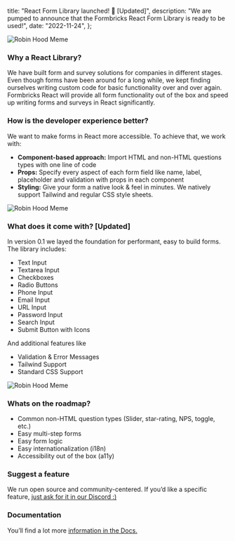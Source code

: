 
  title: "React Form Library launched! 🚀 [Updated]",
  description: "We are pumped to announce that the Formbricks React Form Library is ready to be used!",
  date: "2022-11-24",
};

<Image src={LaunchDay} alt="Robin Hood Meme" className="rounded-lg" />

### Why a React Library?

We have built form and survey solutions for companies in different stages. Even though forms have been around for a long while, we kept finding ourselves writing custom code for basic functionality over and over again. Formbricks React will provide all form functionality out of the box and speed up writing forms and surveys in React significantly.

### How is the developer experience better?

We want to make forms in React more accessible. To achieve that, we work with:

- **Component-based approach:** Import HTML and non-HTML questions types with one line of code
- **Props:** Specify every aspect of each form field like name, label, placeholder and validation with props in each component
- **Styling:** Give your form a native look & feel in minutes. We natively support Tailwind and regular CSS style sheets.

<Image src={CodeExample} alt="Robin Hood Meme" className="rounded-lg" />

### What does it come with? [Updated]

In version 0.1 we layed the foundation for performant, easy to build forms. The library includes:

- Text Input
- Textarea Input
- Checkboxes
- Radio Buttons
- Phone Input
- Email Input
- URL Input
- Password Input
- Search Input
- Submit Button with Icons

And additional features like

- Validation & Error Messages
- Tailwind Support
- Standard CSS Support

<Image src={Styling} alt="Robin Hood Meme" className="rounded-lg" />

### Whats on the roadmap?

- Common non-HTML question types (Slider, star-rating, NPS, toggle, etc.)
- Easy multi-step forms
- Easy form logic
- Easy internationalization (i18n)
- Accessibility out of the box (a11y)

### Suggest a feature

We run open source and community-centered. If you’d like a specific feature, [just ask for it in our Discord :)](https://formbricks.com/discord)

### Documentation

You’ll find a lot more [information in the Docs.](/docs)

<MdxTryItCTA />

